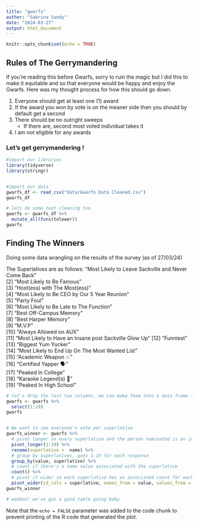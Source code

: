 ```yaml
---
title: "gwarfs"
author: "Sabrina Sandy"
date: "2024-03-27"
output: html_document
---
```


```r
knitr::opts_chunk$set(echo = TRUE)
```

## Rules of The Gerrymandering

If you're reading this before Gwarfs, sorry to ruin the magic but I did this to make it equitable and so that everyone would be happy and enjoy the Gwarfs. Here was my thought process for how this should go down.

1. Everyone should get at least one (1) award
2. If the award you won by vote is on the meaner side then you should by default get a second
3. There should be no outright sweeps
    - If there are, second most voted individual takes it
4. I am not eligible for any awards

### Let's get gerrymandering !

```r
#import our libraries
library(tidyverse)
library(stringr)


#import our data
gwarfs_df <- read_csv("data/Gwarfs Data Cleaned.csv")
gwarfs_df

# lets do some text cleaning too
gwarfs <- gwarfs_df %>%
  mutate_all(funs(tolower))
gwarfs
```

## Finding The Winners

Doing some data wrangling on the results of the survey (as of 27/03/24)

The Superlatives are as follows:
"Most Likely to Leave Sackville and Never Come Back"  
 [2] "Most Likely to Be Famous"                            
 [3] "Host(ess) with The Most(ess)"                        
 [4] "Most Likely to Be CEO by Our 5 Year Reunion"         
 [5] "Party Foul"                                          
 [6] "Most Likely to Be Late to The Function"              
 [7] "Best Off-Campus Memory"                              
 [8] "Best Harper Memory"                                  
 [9] "M.V.P"                                               
[10] "Always Allowed on AUX"                               
[11] "Most Likely to Have an Insane post Sackville Glow Up"
[12] "Funniest"                                            
[13] "Biggest Yum Yucker"                                  
[14] "Most Likely to End Up On The Most Wanted List"       
[15] "Academic Weapon 💥"                                  
[16] "Certified Yapper 🗣️"                                  
[17] "Peaked In College"                                   
[18] "Karaoke Legend(s) 🎤"                                
[19] "Peaked In High School"

```r


# let's drop the last two columns, we can make them into a data frame later
gwarfs <- gwarfs %>%
  select(1:19)
gwarfs


# We want to see everyone's vote per superlative
gwarfs_winner <- gwarfs %>%
  # pivot longer so every superlative and the person nominated is an individual row
  pivot_longer(1:19) %>%
  rename(superlative =  name) %>%
  # group by superlatives, goes 1-19 for each response
  group_by(value, superlative) %>%
  # count if there's a name value associated with the superlative
  count() %>%
  # pivot it wider so each superlative has an associated count for each name submitted
  pivot_wider(id_cols = superlative, names_from = value, values_from = n, values_fill = 0)
gwarfs_winner

# woohoo! we've got a good table going baby

```

Note that the `echo = FALSE` parameter was added to the code chunk to prevent printing of the R code that generated the plot.
